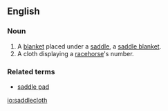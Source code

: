==English==

===Noun===
{{en-noun}}
{{wikipedia}}

#A [[blanket]] placed under a [[saddle]], a [[saddle blanket]].
#A cloth displaying a [[racehorse]]'s number.

===Related terms===
*[[saddle pad]]

[[io:saddlecloth]]